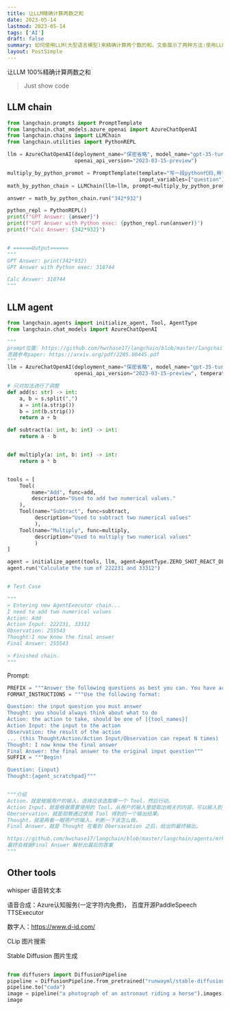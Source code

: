 ```yaml
---
title: 让LLM精确计算两数之和
date: 2023-05-14
lastmod: 2023-05-14
tags: ['AI']
draft: false
summary: 如何使用LLM(大型语言模型)来精确计算两个数的和。文章展示了两种方法:使用LLM chain和LLM agent,通过调用Python代码或预定义的工具函数来实现准确计算。此外,文章还简要提到了其他相关工具,如语音转文本、语音合成和图像生成等。
layout: PostSimple
---
```


让LLM 100%精确计算两数之和

> Just show code

## LLM chain

```python
from langchain.prompts import PromptTemplate
from langchain.chat_models.azure_openai import AzureChatOpenAI
from langchain.chains import LLMChain
from langchain.utilities import PythonREPL

llm = AzureChatOpenAI(deployment_name="保密省略", model_name="gpt-35-turbo",
                      openai_api_version="2023-03-15-preview")

multiply_by_python_promot = PromptTemplate(template="写一段python代码,用于计算{question},只输出代码",
                                           input_variables=["question"])
math_by_python_chain = LLMChain(llm=llm, prompt=multiply_by_python_promot, output_key="answer")

answer = math_by_python_chain.run("342*932")

python_repl = PythonREPL()
print(f"GPT Answer: {answer}")
print(f"GPT Answer with Python exec: {python_repl.run(answer)}")
print(f"Calc Answer: {342*932}")


# ======Output======
"""
GPT Answer: print(342*932)
GPT Answer with Python exec: 318744

Calc Answer: 318744
"""
```

## LLM agent

```python
from langchain.agents import initialize_agent, Tool, AgentType
from langchain.chat_models import AzureChatOpenAI

"""
prompt位置: https://github.com/hwchase17/langchain/blob/master/langchain/agents/mrkl/prompt.py
思路参考paper: https://arxiv.org/pdf/2205.00445.pdf
"""
llm = AzureChatOpenAI(deployment_name="保密省略", model_name="gpt-35-turbo",
                      openai_api_version="2023-03-15-preview", temperature=0)

# 只对加法进行了调整
def add(s: str) -> int:
    a, b = s.split(",")
    a = int(a.strip())
    b = int(b.strip())
    return a + b

def subtract(a: int, b: int) -> int:
    return a - b


def multiply(a: int, b: int) -> int:
    return a * b


tools = [
    Tool(
        name="Add", func=add,
        description="Used to add two numerical values."
    ),
    Tool(name="Subtract", func=subtract,
         description="Used to subtract two numerical values"
         ),
    Tool(name="Multiply", func=multiply,
         description="Used to multiply two numerical values"
         )
]

agent = initialize_agent(tools, llm, agent=AgentType.ZERO_SHOT_REACT_DESCRIPTION, verbose=True)
agent.run("Calculate the sum of 222231 and 33312")


# Test Case

"""
> Entering new AgentExecutor chain...
I need to add two numerical values
Action: Add
Action Input: 222231, 33312
Observation: 255543
Thought:I now know the final answer
Final Answer: 255543

> Finished chain.
"""
```

Prompt:

```python
PREFIX = """Answer the following questions as best you can. You have access to the following tools:"""
FORMAT_INSTRUCTIONS = """Use the following format:

Question: the input question you must answer
Thought: you should always think about what to do
Action: the action to take, should be one of [{tool_names}]
Action Input: the input to the action
Observation: the result of the action
... (this Thought/Action/Action Input/Observation can repeat N times)
Thought: I now know the final answer
Final Answer: the final answer to the original input question"""
SUFFIX = """Begin!

Question: {input}
Thought:{agent_scratchpad}"""


"""介绍
Action，就是根据用户的输入，选择应该选取哪一个 Tool，然后行动。
Action Input，就是根据需要使用的 Tool，从用户的输入里提取出相关的内容，可以输入到 Tool 里面。
Oberservation，就是观察通过使用 Tool 得到的一个输出结果。
Thought，就是再看一眼用户的输入，判断一下该怎么做。
Final Answer，就是 Thought 在看到 Obersavation 之后，给出的最终输出。

https://github.com/hwchase17/langchain/blob/master/langchain/agents/mrkl/output_parser.py
最终会根据Final Answer 解析出最后的答案
"""

```

## Other tools

whisper 语音转文本

语音合成：Azure认知服务(一定字符内免费)， 百度开源PaddleSpeech TTSExecutor

数字人：https://www.d-id.com/

CLip 图片搜索

Stable Diffusion 图片生成

```python

from diffusers import DiffusionPipeline
pipeline = DiffusionPipeline.from_pretrained("runwayml/stable-diffusion-v1-5")
pipeline.to("cuda")
image = pipeline("a photograph of an astronaut riding a horse").images[0]
image
```
